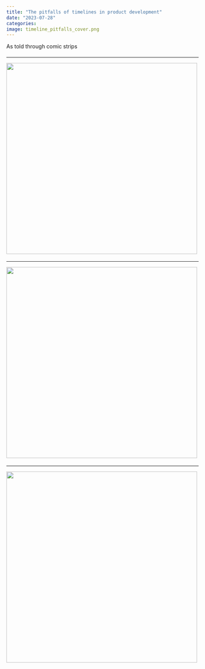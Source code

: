 ```yaml
---
title: "The pitfalls of timelines in product development"
date: "2023-07-28"
categories:
image: timeline_pitfalls_cover.png
---
```


As told through comic strips

####
- - -

![](panel1.png){height=500}

####
- - -

![](panel2.png){height=500}

####
- - -

![](panel3.png){height=500}
